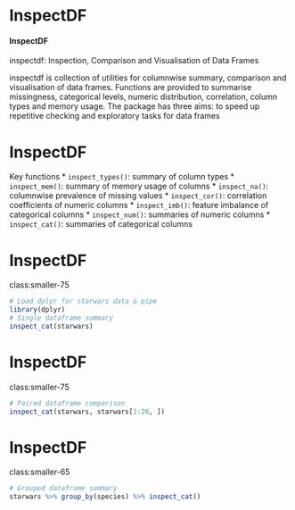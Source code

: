 InspectDF
==============================
#### InspectDF

inspectdf: Inspection, Comparison and Visualisation of Data Frames

inspectdf is collection of utilities for columnwise summary, comparison and visualisation of data frames. Functions are provided to summarise missingness, categorical levels, numeric distribution, correlation, column types and memory usage. 
The package has three aims: to speed up repetitive checking and exploratory tasks for data frames

InspectDF
================================
Key functions
* ``inspect_types()``: summary of column types
* ``inspect_mem()``: summary of memory usage of columns
* ``inspect_na()``: columnwise prevalence of missing values
* ``inspect_cor()``: correlation coefficients of numeric columns
* ``inspect_imb()``: feature imbalance of categorical columns
* ``inspect_num()``: summaries of numeric columns
* ``inspect_cat()``: summaries of categorical columns

InspectDF
================================
class:smaller-75

```r
# Load dplyr for starwars data & pipe
library(dplyr)
# Single dataframe summary
inspect_cat(starwars)

```

InspectDF
================================
class:smaller-75

```r
# Paired dataframe comparison
inspect_cat(starwars, starwars[1:20, ])
```

InspectDF
================================
class:smaller-65

```r
# Grouped dataframe summary
starwars %>% group_by(species) %>% inspect_cat()
```
